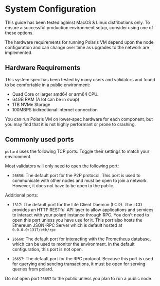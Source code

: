 
# System Configuration

<Callout emoji="☢️">
This guide has been tested against MacOS & Linux distributions only. To ensure a successful production environment setup, consider using one of these options.

</Callout>

The hardware requirements for running Polaris VM depend upon the node configuration and can change over time as upgrades to the network are implemented.

## Hardware Requirements

This system spec has been tested by many users and validators and found to be comfortable in a public environment:

- Quad Core or larger amd64 or arm64 CPU.
- 64GB RAM (A lot can be in swap)
- 1TB NVMe Storage
- 100MBPS bidirectional internet connection

You can run Polaris VM on lower-spec hardware for each component, but you may find that it is not highly performant or prone to crashing.

## Commonly used ports

`polard` uses the following TCP ports. Toggle their settings to match your environment.

Most validators will only need to open the following port:

- `26656`: The default port for the P2P protocol. This port is used to communicate with other nodes and must be open to join a network. However, it does not have to be open to the public. 

Additional ports:

- `1317`: The default port for the Lite Client Daemon (LCD). The LCD provides an HTTP RESTful API layer to allow applications and services to interact with your polard instance through RPC. You don't need to open this port unless you have use for it. This port also hosts the Ethereum JSON-RPC Server which is default hosted at `0.0.0.0:1317/eth/rpc`

- `26660`: The default port for interacting with the [Prometheus](https://prometheus.io) database, which can be used to monitor the environment. In the default configuration, this port is not open.

- `26657`: The default port for the RPC protocol. Because this port is used for querying and sending transactions, it must be open for serving queries from polard.

<Callout type="warning" icon="☢️">

Do not open port `26657` to the public unless you plan to run a public node.

</Callout>
